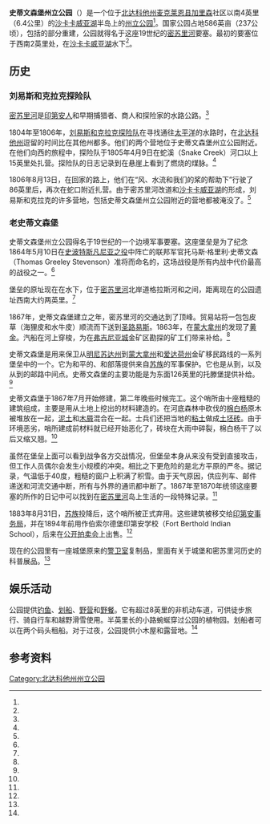 {{short description|Park in North Dakota, USA}}
{{Infobox protected area
| name            = 史蒂文森堡州立公园<br>Fort Stevenson State Park
| iucn_category   = 
| iucn_ref        = 
| photo           = Fort Stevenson State Park.jpg
| photo_caption   = 史蒂文森堡州立公园中沙卡卡威亚湖旁的说明牌
| map             = USA North Dakota
| map_caption     = 在北达科他州的位置
| relief          = 1
| location        = [[美国|美国]][[北达科他州|北达科他州]][[麦克莱恩县_(北达科他州)|麦克莱恩县]]
| nearest_city    = [[加里森_(北达科他州)|加里森]]
| coordinates     = {{coord|47|35|27|N|101|25|12|W|display=inline,title}}<ref name=gnis/>
| coords_ref      = 
| area_acre       = 586.48<ref name=NDdata/>
| area_ref        = 
| elevation       = {{convert|1883|ft|m|abbr=on}}<ref name=gnis>{{cite gnis|1029022|Fort Stevenson Public Use Area}}</ref>
| designation     ={{le|北达科他州州立公园列表|List of North Dakota state parks|北达科他州州立公园}}
| established     = 1974年<ref name=NDparkshistory/>
| visitation_num  = 
| visitation_year = 
| visitation_ref  = 
| administrator   = {{le|北达科他州公园和娱乐部|North Dakota Parks and Recreation Department}}
| website         = [https://www.parkrec.nd.gov/fort-stevenson-state-park Fort Stevenson State Park]
| embedded        = 
}}
'''史蒂文森堡州立公园'''（{{lang-en|Fort Stevenson State Park}}）是一个位于[[北达科他州|北达科他州]][[麦克莱恩县_(北达科他州)|麦克莱恩县]][[加里森_(北达科他州)|加里森]]社区以南4英里（6.4公里）的[[沙卡卡威亚湖|沙卡卡威亚湖]]半岛上的[[州立公园|州立公园]]<ref name=ndprd/>。国家公园占地586英亩（237公顷），包括{{le|史蒂文森堡|Fort Stevenson}}的部分重建，公园就得名于这座19世纪的[[密苏里河|密苏里河]]要塞。最初的要塞位于西南2英里处，在[[沙卡卡威亚湖|沙卡卡威亚湖]]水下<ref name=history/>。

==历史==
===刘易斯和克拉克探险队===
[[密苏里河|密苏里河]]是[[印第安人|印第安人]]和早期捕猎者、商人和探险家的水路公路。<ref name=history/>

1804年至1806年，[[刘易斯与克拉克远征|刘易斯和克拉克探险队]]在寻找通往[[太平洋|太平洋]]的水路时，在[[北达科他州|北达科他州]]逗留的时间比在其他州都多。他们的两个营地位于史蒂文森堡州立公园附近。在他们向西的旅程中，探险队于1805年4月9日在蛇溪（Snake Creek）河口以上15英里处扎营。探险队的日志记录到在悬崖上看到了燃烧的煤脉。<ref name=history/>

1806年8月13日，在回家的路上，他们在“风、水流和我们的桨的帮助下”行驶了86英里后，再次在蛇口附近扎营。由于密苏里河改道和[[沙卡卡威亚湖|沙卡卡威亚湖]]的形成，刘易斯和克拉克的许多营地，包括史蒂文森堡州立公园附近的营地都被淹没了。<ref name=history/>

===老史蒂文森堡===
史蒂文森堡州立公园得名于19世纪的一个边境军事要塞。这座堡垒是为了纪念1864年5月10日在[[史波特斯凡尼亚之役|史波特斯凡尼亚之役]]中阵亡的联邦军官托马斯·格里利·史蒂文森（Thomas Greeley Stevenson）准将而命名的，这场战役是所有内战中代价最高的战役之一。<ref name=history/>

堡垒的原址现在在水下，位于[[密苏里河|密苏里河]]北岸道格拉斯河和{{le|加里森河|Garrison Creek (North Dakota)}}之间，距离现在的公园遗址西南大约两英里。<ref name=history/>

1867年，史蒂文森堡建立之年，密苏里河的交通达到了顶峰。贸易站将一包包皮草（海狸皮和水牛皮）顺流而下送到[[聖路易斯縣_(密蘇里州)|圣路易斯]]。1863年，在[[蒙大拿州|蒙大拿州]]的{{le|阿尔德峡谷|Alder Gulch}}发现了[[黄金|黄金]]。汽船在河上穿梭，为在[[弗吉尼亚城_(蒙大拿州)|弗吉尼亚城]]金矿区勘探的矿工们带来补给。<ref name=history/>

史蒂文森堡是用来保卫从[[明尼苏达州|明尼苏达州]]到[[蒙大拿州|蒙大拿州]]和[[爱达荷州|爱达荷州]]金矿移民路线的一系列堡垒中的一个。它为{{le|伯索尔德堡|Fort Berthold}}和平的{{le|曼丹族|Mandan}}、{{le|阿里卡拉族|Arikara}}和{{le|希达沙族|Hidatsa}}部落提供来自[[苏族|苏族]]的军事保护。它也是从{{le|赖斯堡|Fort Rice}}到{{le|布福德堡|Fort Buford}}，以及从{{le|本顿堡历史区|Fort Benton Historic District|本顿堡}}到{{le|托滕堡州立历史遗迹|Fort Totten State Historic Site|托滕堡}}的邮路中间点。史蒂文森堡的主要功能是为东面126英里的托滕堡提供补给。<ref name=history/>

史蒂文森堡于1867年7月开始修建，第二年晚些时候完工。这个哨所由十座粗糙的建筑组成，主要是用从土地上挖出的材料建造的。在河底森林中砍伐的[[棉白杨|棉白杨]]原木被堆放在一起，[[泥土|泥土]]和[[木屑|木屑]]混合在一起。士兵们还把当地的[[粘土|粘土]]做成[[土坯|土坯砖]]。由于环境恶劣，哨所建成前材料就已经开始恶化了，砖块在大雨中碎裂，棉白杨干了以后又缩又翘。<ref name=history/>

虽然在堡垒上面可以看到战争各方交战情况，但堡垒本身从来没有受到直接攻击，但工作人员偶尔会发生小规模的冲突。相比之下更危险的是北方平原的严冬。据记录，气温低于40度，粗糙的窗户上积满了积雪。由于天气原因，供应列车、邮件递送和河流交通中断，所有与外界的通讯都中断了。1867年至1870年统领这座要塞的{{le|雷吉斯·德特罗布里安|Régis de Trobriand}}所作的日记中可以找到在[[密苏里河|密苏里河]]岛上生活的一段特殊记录。<ref name=history/>

1883年8月31日，[[苏族|苏族]]投降后，这个哨所被正式弃用。这些建筑被移交给[[印第安事务局|印第安事务局]]，并在1894年前用作伯索尔德堡印第安学校（Fort Berthold Indian School），后来在[[拍卖会|公开拍卖会]]上出售。<ref name=history/>

现在的公园里有一座城堡原来的[[警卫室|警卫室]]复制品，里面有关于城堡和密苏里河历史的科普展品。<ref name=history/>

==娱乐活动==
公园提供[[钓鱼|钓鱼]]、[[划船|划船]]、[[野营|野营]]和[[野餐|野餐]]。它有超过8英里的非机动车道，可供徒步旅行、骑自行车和越野滑雪使用。半英里长的小路蜿蜒穿过公园的植物园。划船者可以在两个码头租船。对于过夜，公园提供小木屋和露营地。<ref name=ndprd/>

==参考资料==
{{reflist|refs=
<ref name=gnis>{{Cite web |url = https://geonames.usgs.gov/apex/f?p=GNISPQ:3:::NO::P3_FID:1029022 |title =Fort Stevenson Public Use Area|website=[[地名信息系统|United States Geological Survey]] |author =[[美国地质调查局|United States Geological Survey]]|date = 1980-02-13 |language = en|accessdate = 2020-07-20}}</ref>

<ref name=ndprd>{{cite web |url=https://www.parkrec.nd.gov/fort-stevenson-state-park |title=Fort Stevenson State Park |publisher=North Dakota Parks and Recreation Department |language=en |accessdate=2020-07-20 |archive-date=2021-01-26 |archive-url=https://web.archive.org/web/20210126134518/https://www.parkrec.nd.gov/fort-stevenson-state-park |dead-url=no }}</ref>

<ref name=NDdata>{{cite web |url=https://gishubdata.nd.gov/dataset/state-parks/resource/029cbb9f-7e07-4799-bb97-32ad46104bca |title=State Parks Data Table |publisher=North Dakota Geographic Information Systems |language=en |date=2018-12-26 |accessdate=2020-07-20 |archive-date=2020-07-20 |archive-url=https://web.archive.org/web/20200720115725/https://gishubdata.nd.gov/dataset/state-parks/resource/029cbb9f-7e07-4799-bb97-32ad46104bca |dead-url=no }}</ref>

<ref name=history>{{cite web |title=Fort Stevenson State Park History |url=http://parkrec.nd.gov/parks/fssp/history.html |publisher=North Dakota Parks and Recreation Department |language=en |accessdate=2020-07-20 |archive-url=https://web.archive.org/web/20120603112535/http://parkrec.nd.gov/parks/fssp/history.html |archive-date=2012-06-03 |dead-url=no }}</ref>

<ref name=NDparkshistory>{{cite web |url=http://www.parkrec.nd.gov/50th/depthistory.html |title=Historical Overview |publisher=North Dakota Parks and Recreation Department |language=en |accessdate=2020-07-20 |archive-url=https://web.archive.org/web/20171208003914/http://www.parkrec.nd.gov/50th/depthistory.html |archive-date=2017-12-08 |dead-url=yes }}</ref>
}}

[[Category:北达科他州州立公园|Category:北达科他州州立公园]]